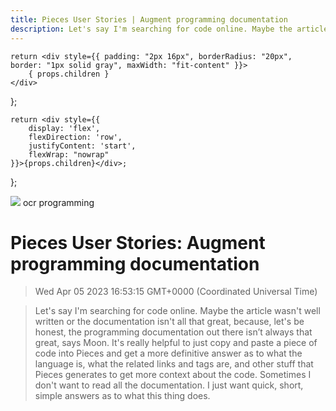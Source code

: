 ```yaml
---
title: Pieces User Stories | Augment programming documentation
description: Let's say I'm searching for code online. Maybe the article wasn't well written or the documentation isn't all that great, because, let's be honest, the programming documentation out there isn’t always that great, says Moon.
---
```


    return <div style={{ padding: "2px 16px", borderRadius: "20px", border: "1px solid gray", maxWidth: "fit-content" }}>
        { props.children }
    </div>
};

    return <div style={{
        display: 'flex',
        flexDirection: 'row',
        justifyContent: 'start',
        flexWrap: "nowrap"
    }}>{props.children}</div>;
};

<link rel="canonical" href="https://code.pieces.app/blog/augment-programming-documentation" />

![](https://uploads-ssl.webflow.com/6143afec68f555387049efb3/62f418f72a9d9585ea5e4f86_augment-programming-moon.jpg)
<GridFlexRow><Tag>ocr</Tag> <Tag>programming</Tag></GridFlexRow>

# Pieces User Stories: Augment programming documentation
> Wed Apr 05 2023 16:53:15 GMT+0000 (Coordinated Universal Time)


> Let's say I'm searching for code online. Maybe the article wasn't well written or the documentation isn't all that great, because, let's be honest, the programming documentation out there isn’t always that great, says Moon.
> It's really helpful to just copy and paste a piece of code into Pieces and get a more definitive answer as to what the language is, what the related links and tags are, and other stuff that Pieces generates to get more context about the code. Sometimes I don't want to read all the documentation. I just want quick, short, simple answers as to what this thing does.
